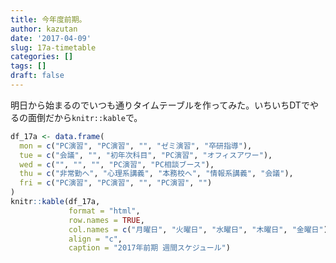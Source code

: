 ```yaml
---
title: 今年度前期。
author: kazutan
date: '2017-04-09'
slug: 17a-timetable
categories: []
tags: []
draft: false
---
```


明日から始まるのでいつも通りタイムテーブルを作ってみた。いちいちDTでやるの面倒だから`knitr::kable`で。

```r
df_17a <- data.frame(
  mon = c("PC演習", "PC演習", "", "ゼミ演習", "卒研指導"),
  tue = c("会議", "", "初年次科目", "PC演習", "オフィスアワー"),
  wed = c("", "", "", "PC演習", "PC相談ブース"),
  thu = c("非常勤へ", "心理系講義", "本務校へ", "情報系講義", "会議"),
  fri = c("PC演習", "PC演習", "", "PC演習", "")
)
knitr::kable(df_17a,
             format = "html",
             row.names = TRUE,
             col.names = c("月曜日", "火曜日", "水曜日", "木曜日", "金曜日"),
             align = "c",
             caption = "2017年前期 週間スケジュール")
```

